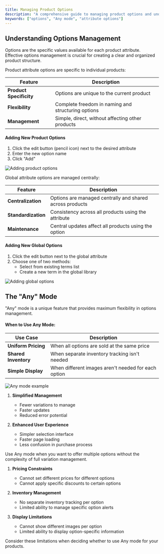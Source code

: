 ```yaml
---
title: Managing Product Options
description: "A comprehensive guide to managing product options and understanding the Any mode"
keywords: ["options", "Any mode", "attribute options"]
---
```


## Understanding Options Management

Options are the specific values available for each product attribute. Effective options management is crucial for creating a clear and organized product structure.

<Step>
<StepItem title="Options in Product Attributes">

Product attribute options are specific to individual products:

| Feature | Description |
|---------|-------------|
| **Product Specificity** | Options are unique to the current product |
| **Flexibility** | Complete freedom in naming and structuring options |
| **Management** | Simple, direct, without affecting other products |

#### Adding New Product Options

1. Click the edit button (pencil icon) next to the desired attribute
2. Enter the new option name
3. Click "Add"

<img src="https://placehold.co/800x300?text=Adding+product+options" alt="Adding product options" />
</StepItem>

<StepItem title="Options in Global Attributes">

Global attribute options are managed centrally:

| Feature | Description |
|---------|-------------|
| **Centralization** | Options are managed centrally and shared across products |
| **Standardization** | Consistency across all products using the attribute |
| **Maintenance** | Central updates affect all products using the option |

#### Adding New Global Options

1. Click the edit button next to the global attribute
2. Choose one of two methods:
   * Select from existing terms list
   * Create a new term in the global library

<img src="https://placehold.co/800x300?text=Adding+global+options" alt="Adding global options" />
</StepItem>
</Step>

## The "Any" Mode

<Step>
<StepItem title="Understanding Any Mode">

"Any" mode is a unique feature that provides maximum flexibility in options management.

#### When to Use Any Mode:

| Use Case | Description |
|----------|-------------|
| **Uniform Pricing** | When all options are sold at the same price |
| **Shared Inventory** | When separate inventory tracking isn't needed |
| **Simple Display** | When different images aren't needed for each option |

<img src="https://placehold.co/800x300?text=Any+mode+example" alt="Any mode example" />
</StepItem>

<StepItem title="Benefits of Any Mode">

1. **Simplified Management**
   * Fewer variations to manage
   * Faster updates
   * Reduced error potential

2. **Enhanced User Experience**
   * Simpler selection interface
   * Faster page loading
   * Less confusion in purchase process

<Note title="Pro Tip" type="info">
Use Any mode when you want to offer multiple options without the complexity of full variation management.
</Note>
</StepItem>

<StepItem title="Limitations of Any Mode">

1. **Pricing Constraints**
   * Cannot set different prices for different options
   * Cannot apply specific discounts to certain options

2. **Inventory Management**
   * No separate inventory tracking per option
   * Limited ability to manage specific option alerts

3. **Display Limitations**
   * Cannot show different images per option
   * Limited ability to display option-specific information

<Note title="Important" type="warning">
Consider these limitations when deciding whether to use Any mode for your products.
</Note>
</StepItem>
</Step>
